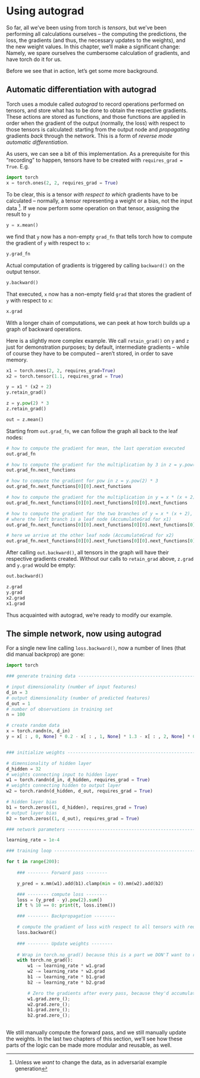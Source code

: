
# Using autograd {#simple_net_autograd}

So far, all we've been using from torch is _tensors_, but we've been performing all calculations ourselves -- the computing the predictions, the loss, the gradients (and thus, the necessary updates to the weights), and the new weight values. In this chapter, we'll make a significant change: Namely, we spare ourselves the cumbersome calculation of gradients, and have torch do it for us.

Before we see that in action, let's get some more background.

## Automatic differentiation with autograd

Torch uses a module called _autograd_ to record operations performed on tensors, and store what has to be done to obtain the respective gradients. These actions are stored as functions, and those functions are applied in order when the gradient of the output (normally, the loss) with respect to those tensors is calculated: starting from the output node and _propagating_ gradients _back_ through the network. This is a form of _reverse mode automatic differentiation_.

As users, we can see a bit of this implementation. As a prerequisite for this "recording" to happen, tensors have to be created with `requires_grad = True`.
E.g.

```python
import torch
x = torch.ones(2, 2, requires_grad = True)
```

To be clear, this is a tensor _with respect to which_ gradients have to be calculated -- normally, a tensor representing a weight or a bias, not the input data ^[Unless we _want_ to change the data, as in adversarial example generation].
If we now perform some operation on that tensor, assigning the result to `y`

```python
y = x.mean()
```

we find that `y` now has a non-empty `grad_fn` that tells torch how to compute the gradient of `y` with respect to `x`:

```python
y.grad_fn
```

Actual computation of gradients is triggered by calling `backward()` on the output tensor.

```python
y.backward()
```

That executed, `x` now has a non-empty field `grad` that stores the gradient of `y` with respect to `x`:

```python
x.grad
```

With a longer chain of computations, we can peek at how torch builds up a graph of backward operations.

Here is a slightly more complex example. We call `retain_grad()` on `y` and `z` just for demonstration purposes; by default, intermediate gradients -- while of course they have to be computed -- aren't stored, in order to save memory.

```python
x1 = torch.ones(2, 2, requires_grad=True)
x2 = torch.tensor(1.1, requires_grad = True)

y = x1 * (x2 + 2)
y.retain_grad()

z = y.pow(2) * 3
z.retain_grad()

out = z.mean()
```

Starting from `out.grad_fn`, we can follow the graph all back to the leaf nodes:

```python
# how to compute the gradient for mean, the last operation executed
out.grad_fn

# how to compute the gradient for the multiplication by 3 in z = y.pow(2) * 3
out.grad_fn.next_functions

# how to compute the gradient for pow in z = y.pow(2) * 3
out.grad_fn.next_functions[0][0].next_functions

# how to compute the gradient for the multiplication in y = x * (x + 2)
out.grad_fn.next_functions[0][0].next_functions[0][0].next_functions

# how to compute the gradient for the two branches of y = x * (x + 2),
# where the left branch is a leaf node (AccumulateGrad for x1)
out.grad_fn.next_functions[0][0].next_functions[0][0].next_functions[0][0].next_functions

# here we arrive at the other leaf node (AccumulateGrad for x2)
out.grad_fn.next_functions[0][0].next_functions[0][0].next_functions[0][0].next_functions[1][0].next_functions
```

After calling `out.backward()`, all tensors in the graph will have their respective gradients created. Without our calls to `retain_grad` above, `z.grad` and `y.grad` would be empty:

```python
out.backward()

z.grad
y.grad
x2.grad
x1.grad
```

Thus acquainted with autograd, we're ready to modify our example. 

## The simple network, now using autograd

For a single new line calling `loss.backward()`, now a number of lines (that did manual backprop) are gone:

```python
import torch

### generate training data -----------------------------------------------------

# input dimensionality (number of input features)
d_in = 3
# output dimensionality (number of predicted features)
d_out = 1
# number of observations in training set
n = 100

# create random data
x = torch.randn(n, d_in) 
y = x[ : , 0, None] * 0.2 - x[ : , 1, None] * 1.3 - x[ : , 2, None] * 0.5 + torch.randn(n, 1)


### initialize weights ---------------------------------------------------------

# dimensionality of hidden layer
d_hidden = 32
# weights connecting input to hidden layer
w1 = torch.randn(d_in, d_hidden, requires_grad = True)
# weights connecting hidden to output layer
w2 = torch.randn(d_hidden, d_out, requires_grad = True)

# hidden layer bias
b1 = torch.zeros((1, d_hidden), requires_grad = True)
# output layer bias
b2 = torch.zeros((1, d_out), requires_grad = True)

### network parameters ---------------------------------------------------------

learning_rate = 1e-4

### training loop --------------------------------------------------------------

for t in range(200):
    
    ### -------- Forward pass -------- 

    y_pred = x.mm(w1).add(b1).clamp(min = 0).mm(w2).add(b2)

    ### -------- compute loss -------- 
    loss = (y_pred - y).pow(2).sum()
    if t % 10 == 0: print(t, loss.item())

    ### -------- Backpropagation -------- 

    # compute the gradient of loss with respect to all tensors with requires_grad = True.
    loss.backward()
 
    ### -------- Update weights -------- 
    
    # Wrap in torch.no_grad() because this is a part we DON'T want to record for automatic gradient computation
    with torch.no_grad():
        w1 -= learning_rate * w1.grad
        w2 -= learning_rate * w2.grad
        b1 -= learning_rate * b1.grad
        b2 -= learning_rate * b2.grad

        # Zero the gradients after every pass, because they'd accumulate otherwise
        w1.grad.zero_();
        w2.grad.zero_();
        b1.grad.zero_();
        b2.grad.zero_();
 
```

We still manually compute the forward pass, and we still manually update the weights. In the last two chapters of this section, we'll see how these parts of the logic can be made more modular and reusable, as well.
